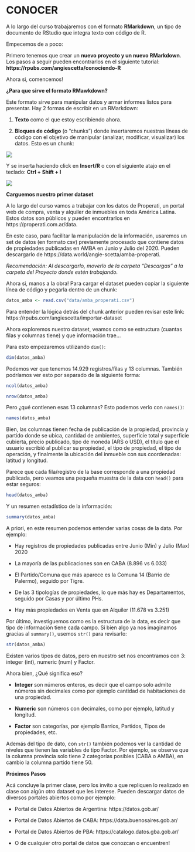 # CONOCER

A lo largo del curso trabajaremos con el formato **RMarkdown**, un tipo de documento de RStudio que integra texto con código de R.

Empecemos de a poco:

Primero tenemos que crear un **nuevo proyecto y un nuevo RMarkdown**. Los pasos a seguir pueden encontrarlos en el siguiente tutorial: **https://rpubs.com/angiescetta/conociendo-R**

Ahora si, comencemos!

**¿Para que sirve el formato RMawkdown?**

Este formato sirve para manipular datos y armar informes listos para presentar. Hay 2 formas de escribir en un RMarkdown:

1. **Texto** como el que estoy escribiendo ahora.

2. **Bloques de código** (o "chunks") donde insertaremos nuestras líneas de código con el objetivo de manipular (analizar, modificar, visualizar) los datos. Esto es un chunk:

![](images/001.jpg)

Y se inserta haciendo click en **Insert/R** o con el siguiente atajo en el teclado: **Ctrl + Shift + I**

![](images/002.jpg)

**Carguemos nuestro primer dataset**

A lo largo del curso vamos a trabajar con los datos de Properati, un portal web de compra, venta y alquiler de inmuebles en toda América Latina.
Estos datos son públicos y pueden encontrarlos en https://properati.com.ar/data.

En este caso, para facilitar la manipulación de la información, usaremos un set de datos (en formato csv) previamente procesado que contiene datos de propiedades publicadas en AMBA en Junio y Julio del 2020. Pueden descargarlo de https://data.world/angie-scetta/amba-properati.

*Recomendación: Al descargarlo, moverlo de la carpeta "Descargas" a la carpeta del Proyecto donde estén trabajando.*

Ahora si, manos a la obra! Para cargar el dataset pueden copiar la siguiente línea de código y pegarla dentro de un chunk:

```r
datos_amba <- read.csv("data/amba_properati.csv")
```

Para entender la lógica detrás del chunk anterior pueden revisar este link: https://rpubs.com/angiescetta/importar-dataset

Ahora exploremos nuestro dataset, veamos como se estructura (cuantas filas y columnas tiene) y que información trae...

Para esto empezaremos utilizando `dim()`:

```r
dim(datos_amba)
```

Podemos ver que tenemos 14.929 registros/filas y 13 columnas. También podríamos ver esto por separado de la siguiente forma:

```r
ncol(datos_amba)
```
```r
nrow(datos_amba)
```

Pero ¿qué contienen esas 13 columnas? Esto podemos verlo con `names()`:

```r
names(datos_amba)
```
Bien, las columnas tienen fecha de publicación de la propiedad, provincia y partido donde se ubica, cantidad de ambientes, superficie total y superficie cubierta, precio publicado, tipo de moneda (ARS o USD), el título que el usuario escribió al publicar su propiedad, el tipo de propiedad, el tipo de operación, y finalmente la ubicación del inmueble con sus coordenadas: latitud y longitud.

Parece que cada fila/registro de la base corresponde a una propiedad publicada, pero veamos una pequeña muestra de la data con `head()` para estar seguros:

```r
head(datos_amba)
```
Y un resumen estadístico de la información:

```r
summary(datos_amba)
```

A priori, en este resumen podemos entender varias cosas de la data. Por ejemplo:

- Hay registros de propiedades publicadas entre Junio (Min) y Julio (Max) 2020

- La mayoría de las publicaciones son en CABA (8.896 vs 6.033)

- El Partido/Comuna que más aparece es la Comuna 14 (Barrio de Palermo), seguido por Tigre.

- De las 3 tipologías de propiedades, lo que más hay es Departamentos, seguido por Casas y por último PHs.

- Hay más propiedades en Venta que en Alquiler (11.678 vs 3.251)

Por último, investiguemos como es la estructura de la data, es decir que tipo de información tiene cada campo. Si bien algo ya nos imaginamos gracias al `summary()`, usemos `str()` para revisarlo:

```r
str(datos_amba)
```

Existen varios tipos de datos, pero en nuestro set nos encontramos con 3: integer (int), numeric (num) y Factor.

Ahora bien, ¿Qué significa eso?

- **Integer** son números enteros, es decir que el campo solo admite números sin decimales como por ejemplo cantidad de habitaciones de una propiedad.

- **Numeric** son números con decimales, como por ejemplo, latitud y longitud.

- **Factor** son categorías, por ejemplo Barrios, Partidos, Tipos de propiedades, etc.

Además del tipo de dato, con `str()` también podemos ver la cantidad de niveles que tienen las variables de tipo Factor. Por ejemplo, se observa que la columna provincia solo tiene 2 categorías posibles (CABA o AMBA), en cambio la columna partido tiene 50.


**Próximos Pasos**

Acá concluye la primer clase, pero los invito a que repliquen lo realizado en clase con algún otro dataset que les interese. Pueden descargar datos de diversos portales abiertos como por ejemplo: 

- Portal de Datos Abiertos de Argentina: https://datos.gob.ar/

- Portal de Datos Abiertos de CABA: https://data.buenosaires.gob.ar/

- Portal de Datos Abiertos de PBA: https://catalogo.datos.gba.gob.ar/

- O de cualquier otro portal de datos que conozcan o encuentren!